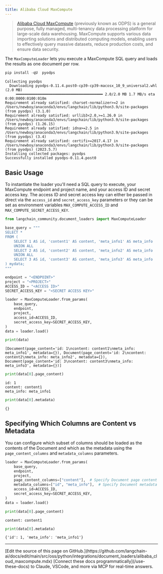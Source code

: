 ```yaml
---
title: Alibaba Cloud MaxCompute
---
```


>[Alibaba Cloud MaxCompute](https://www.alibabacloud.com/product/maxcompute) (previously known as ODPS) is a general purpose, fully managed, multi-tenancy data processing platform for large-scale data warehousing. MaxCompute supports various data importing solutions and distributed computing models, enabling users to effectively query massive datasets, reduce production costs, and ensure data security.

The `MaxComputeLoader` lets you execute a MaxCompute SQL query and loads the results as one document per row.

```python
pip install -qU  pyodps
```

```output
Collecting pyodps
  Downloading pyodps-0.11.4.post0-cp39-cp39-macosx_10_9_universal2.whl (2.0 MB)
     ━━━━━━━━━━━━━━━━━━━━━━━━━━━━━━━━━━━━━━━━ 2.0/2.0 MB 1.7 MB/s eta 0:00:0000:0100:010m
Requirement already satisfied: charset-normalizer>=2 in /Users/newboy/anaconda3/envs/langchain/lib/python3.9/site-packages (from pyodps) (3.1.0)
Requirement already satisfied: urllib3<2.0,>=1.26.0 in /Users/newboy/anaconda3/envs/langchain/lib/python3.9/site-packages (from pyodps) (1.26.15)
Requirement already satisfied: idna>=2.5 in /Users/newboy/anaconda3/envs/langchain/lib/python3.9/site-packages (from pyodps) (3.4)
Requirement already satisfied: certifi>=2017.4.17 in /Users/newboy/anaconda3/envs/langchain/lib/python3.9/site-packages (from pyodps) (2023.5.7)
Installing collected packages: pyodps
Successfully installed pyodps-0.11.4.post0
```

## Basic Usage

To instantiate the loader you'll need a SQL query to execute, your MaxCompute endpoint and project name, and your access ID and secret access key. The access ID and secret access key can either be passed in direct via the `access_id` and `secret_access_key` parameters or they can be set as environment variables `MAX_COMPUTE_ACCESS_ID` and `MAX_COMPUTE_SECRET_ACCESS_KEY`.

```python
from langchain_community.document_loaders import MaxComputeLoader
```

```python
base_query = """
SELECT *
FROM (
    SELECT 1 AS id, 'content1' AS content, 'meta_info1' AS meta_info
    UNION ALL
    SELECT 2 AS id, 'content2' AS content, 'meta_info2' AS meta_info
    UNION ALL
    SELECT 3 AS id, 'content3' AS content, 'meta_info3' AS meta_info
) mydata;
"""
```

```python
endpoint = "<ENDPOINT>"
project = "<PROJECT>"
ACCESS_ID = "<ACCESS ID>"
SECRET_ACCESS_KEY = "<SECRET ACCESS KEY>"
```

```python
loader = MaxComputeLoader.from_params(
    base_query,
    endpoint,
    project,
    access_id=ACCESS_ID,
    secret_access_key=SECRET_ACCESS_KEY,
)
data = loader.load()
```

```python
print(data)
```

```output
[Document(page_content='id: 1\ncontent: content1\nmeta_info: meta_info1', metadata={}), Document(page_content='id: 2\ncontent: content2\nmeta_info: meta_info2', metadata={}), Document(page_content='id: 3\ncontent: content3\nmeta_info: meta_info3', metadata={})]
```

```python
print(data[0].page_content)
```

```output
id: 1
content: content1
meta_info: meta_info1
```

```python
print(data[0].metadata)
```

```output
{}
```

## Specifying Which Columns are Content vs Metadata

You can configure which subset of columns should be loaded as the contents of the Document and which as the metadata using the `page_content_columns` and `metadata_columns` parameters.

```python
loader = MaxComputeLoader.from_params(
    base_query,
    endpoint,
    project,
    page_content_columns=["content"],  # Specify Document page content
    metadata_columns=["id", "meta_info"],  # Specify Document metadata
    access_id=ACCESS_ID,
    secret_access_key=SECRET_ACCESS_KEY,
)
data = loader.load()
```

```python
print(data[0].page_content)
```

```output
content: content1
```

```python
print(data[0].metadata)
```

```output
{'id': 1, 'meta_info': 'meta_info1'}
```

---

<Callout icon="pen-to-square" iconType="regular">
    [Edit the source of this page on GitHub.](https://github.com/langchain-ai/docs/edit/main/src/oss/python/integrations/document_loaders/alibaba_cloud_maxcompute.mdx)
</Callout>
<Tip icon="terminal" iconType="regular">
    [Connect these docs programmatically](/use-these-docs) to Claude, VSCode, and more via MCP for    real-time answers.
</Tip>
